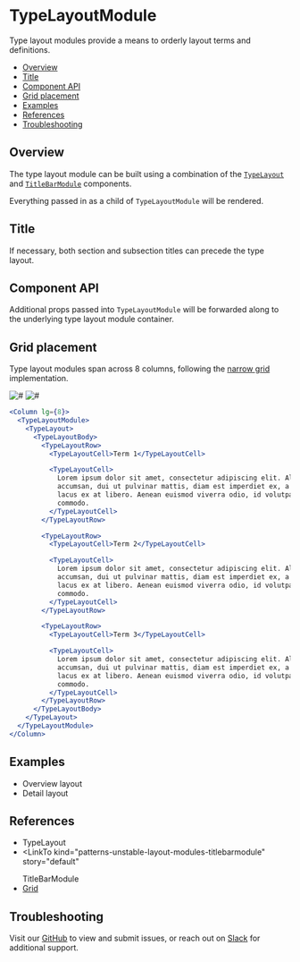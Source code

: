 

# TypeLayoutModule

Type layout modules provide a means to orderly layout terms and definitions.

- [Overview](#overview)
- [Title](#title)
- [Component API](#component-api)
- [Grid placement](#grid-placement)
- [Examples](#examples)
- [References](#references)
- [Troubleshooting](#troubleshooting)

## Overview

The type layout module can be built using a combination of the [`TypeLayout`](#references) and [`TitleBarModule`](#references) components.

Everything passed in as a child of `TypeLayoutModule` will be rendered.

<Canvas>
  <Story
    id="patterns-unstable-layout-modules-typelayoutmodule--default"
    parameters={parameters}
  />
</Canvas>

## Title

If necessary, both section and subsection titles can precede the type layout.

<Canvas>
  <Story
    id="patterns-unstable-layout-modules-typelayoutmodule--title"
    parameters={parameters}
  />
</Canvas>

## Component API

<ArgsTable />

Additional props passed into `TypeLayoutModule` will be forwarded along to the underlying type layout module container.

## Grid placement

Type layout modules span across 8 columns, following the [narrow grid](#references) implementation.

<Row>
  <Column>
    <img alt="#" src="#" />
  </Column>

  <Column>
    <img alt="#" src="#" />
  </Column>
</Row>

```jsx
<Column lg={8}>
  <TypeLayoutModule>
    <TypeLayout>
      <TypeLayoutBody>
        <TypeLayoutRow>
          <TypeLayoutCell>Term 1</TypeLayoutCell>

          <TypeLayoutCell>
            Lorem ipsum dolor sit amet, consectetur adipiscing elit. Aliquam
            accumsan, dui ut pulvinar mattis, diam est imperdiet ex, a varius
            lacus ex at libero. Aenean euismod viverra odio, id volutpat turpis
            commodo.
          </TypeLayoutCell>
        </TypeLayoutRow>

        <TypeLayoutRow>
          <TypeLayoutCell>Term 2</TypeLayoutCell>

          <TypeLayoutCell>
            Lorem ipsum dolor sit amet, consectetur adipiscing elit. Aliquam
            accumsan, dui ut pulvinar mattis, diam est imperdiet ex, a varius
            lacus ex at libero. Aenean euismod viverra odio, id volutpat turpis
            commodo.
          </TypeLayoutCell>
        </TypeLayoutRow>

        <TypeLayoutRow>
          <TypeLayoutCell>Term 3</TypeLayoutCell>

          <TypeLayoutCell>
            Lorem ipsum dolor sit amet, consectetur adipiscing elit. Aliquam
            accumsan, dui ut pulvinar mattis, diam est imperdiet ex, a varius
            lacus ex at libero. Aenean euismod viverra odio, id volutpat turpis
            commodo.
          </TypeLayoutCell>
        </TypeLayoutRow>
      </TypeLayoutBody>
    </TypeLayout>
  </TypeLayoutModule>
</Column>
```

## Examples

- <LinkTo kind="patterns-unstable-layout-examples" story="overview">
    Overview layout
  </LinkTo>
- <LinkTo kind="patterns-unstable-layout-examples" story="detail">
    Detail layout
  </LinkTo>

## References

- <LinkTo kind="components-typelayout" story="default">
    TypeLayout
  </LinkTo>
- <LinkTo
    kind="patterns-unstable-layout-modules-titlebarmodule"
    story="default"
  >
    TitleBarModule
  </LinkTo>
- [Grid](https://react.carbondesignsystem.com/?path=/docs/grid--narrow)

## Troubleshooting

Visit our [GitHub](https://github.com/carbon-design-system/ibm-security) to view and submit issues, or reach out on [Slack](https://app.slack.com/client/T1V6D3RT7/CRV39QKP0) for additional support.
